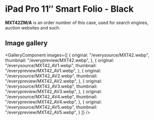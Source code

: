 
# iPad Pro 11″ Smart Folio - Black

<Callout type='info' emoji='👉🏻'>**MXT42ZM/A** is an order number of this case, used for search engines, auction websites and such.</Callout>

## Image gallery

<GalleryComponent
    images={[
      {
        original: "/everysource/MXT42.webp",
        thumbnail: "/everypreview/MXT42.webp",
      },
      {
        original: "/everysource/MXT42_AV1.webp",
        thumbnail: "/everypreview/MXT42_AV1.webp",
      },
      {
        original: "/everysource/MXT42_AV2.webp",
        thumbnail: "/everypreview/MXT42_AV2.webp",
      },
      {
        original: "/everysource/MXT42_AV3.webp",
        thumbnail: "/everypreview/MXT42_AV3.webp",
      },
      {
        original: "/everysource/MXT42_AV4.webp",
        thumbnail: "/everypreview/MXT42_AV4.webp",
      },
      {
        original: "/everysource/MXT42_AV5.webp",
        thumbnail: "/everypreview/MXT42_AV5.webp",
      }
    ]}
  />

